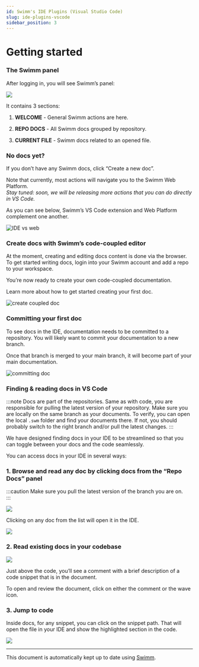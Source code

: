 ```yaml
---
id: Swimm's IDE Plugins (Visual Studio Code)
slug: ide-plugins-vscode
sidebar_position: 3
---
```



# Getting started

<ReactPlayer url="https://www.youtube.com/watch?v=zN8ZUhGP8dc" />

### The Swimm panel

After logging in, you will see Swimm’s panel:

![](../../../static/img/sidebar_empty.png)

It contains 3 sections:

1.  **WELCOME** - General Swimm actions are here.
    
2.  **REPO DOCS** - All Swimm docs grouped by repository.
    
3.  **CURRENT FILE** - Swimm docs related to an opened file.


### No docs yet?

If you don’t have any Swimm docs, click “Create a new doc”.


Note that currently, most actions will navigate you to the Swimm Web Platform.<br/>
_Stay tuned: soon, we will be releasing more actions that you can do directly in VS Code._<br/>

As you can see below, Swimm’s VS Code extension and Web Platform complement one another.

![IDE vs web](../../../static/img/VSCODE3.png)

### Create docs with Swimm’s code-coupled editor

At the moment, creating and editing docs content is done via the browser.<br/>
To get started writing docs, login into your Swimm account and add a repo to your workspace.<br/>

You’re now ready to create your own code-coupled documentation.

Learn more about <Link to="https://docs.swimm.io/getting-started-guide/creating-a-doc/">how to get started creating your first doc.</Link>

![create coupled doc](../../../static/img/VSCODE4.png)

### Committing your first doc

To see docs in the IDE, documentation needs to be committed to a repository. You will likely want to commit your documentation to a new branch.

Once that branch is merged to your main branch, it will become part of your main documentation.

![committing doc](../../../static/img/VSCODE5.png)

### Finding & reading docs in VS Code

:::note
Docs are part of the repositories. Same as with code, you are responsible for pulling the latest version of your repository. Make sure you are locally on the same branch as your documents. To verify, you can open the local `.swm` folder and find your documents there. If not, you should probably switch to the right branch and/or pull the latest changes.
:::

We have designed finding docs in your IDE to be streamlined so that you can toggle between your docs and the code seamlessly.

You can access docs in your IDE in several ways:

### 1\. Browse and read any doc by clicking docs from the “Repo Docs” panel


:::caution
Make sure you pull the latest version of the branch you are on.<br/>
:::

![](../../../static/img/VSCODE6.png)

Clicking on any doc from the list will open it in the IDE.

![](../../../static/img/VSCODE7.png)

### 2\. Read existing docs in your codebase

![](../../../static/img/VSCODE8.png)

Just above the code, you’ll see a comment with a brief description of a code snippet that is in the document.

To open and review the document, click on either the comment or the wave icon.

### 3\. Jump to code

Inside docs, for any snippet, you can click on the snippet path. That will open the file in your IDE and show the highlighted section in the code.

![](../../../static/img/VSCODE9.png)

---
This document is automatically kept up to date using [Swimm](https://swimm.io).
